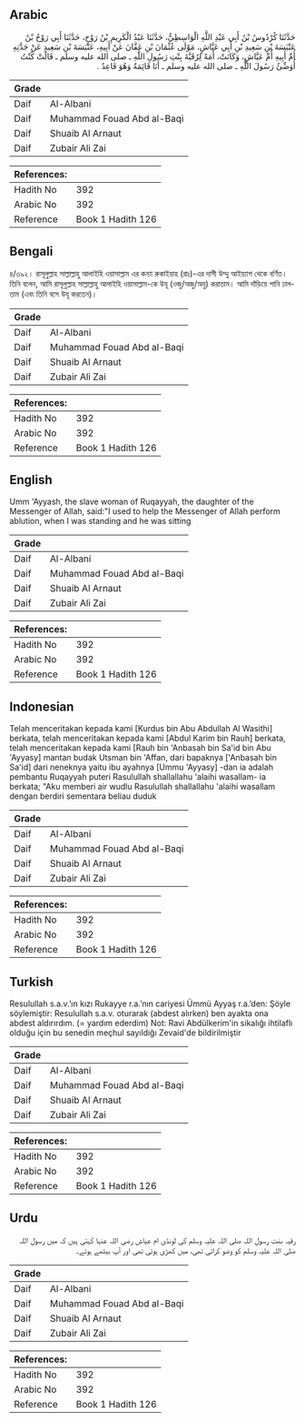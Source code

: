 ## Arabic


<div dir="rtl" lang="ar" style={{fontSize:'larger',backgroundColor:'#f8f9fa',padding:20}}>
حَدَّثَنَا كُرْدُوسُ بْنُ أَبِي عَبْدِ اللَّهِ الْوَاسِطِيُّ، حَدَّثَنَا عَبْدُ الْكَرِيمِ بْنُ رَوْحٍ، حَدَّثَنَا أَبِي رَوْحُ بْنُ عَنْبَسَةَ بْنِ سَعِيدِ بْنِ أَبِي عَيَّاشٍ، مَوْلَى عُثْمَانَ بْنِ عَفَّانَ عَنْ أَبِيهِ، عَنْبَسَةَ بْنِ سَعِيدٍ عَنْ جَدَّتِهِ أُمِّ أَبِيهِ أُمِّ عَيَّاشٍ، وَكَانَتْ، أَمَةً لِرُقَيَّةَ بِنْتِ رَسُولِ اللَّهِ ـ صلى الله عليه وسلم ـ قَالَتْ كُنْتُ أُوَضِّئُ رَسُولَ اللَّهِ ـ صلى الله عليه وسلم ـ أَنَا قَائِمَةٌ وَهُوَ قَاعِدٌ ‏.‏
</div>
<div style={{backgroundColor:'#f8f9fa',padding:20, marginBottom: 10}}><table> <thead> <tr> <th>Grade</th> <th></th> </tr> </thead> <tbody> <tr><td>Daif</td><td>Al-Albani</td></tr><tr><td>Daif</td><td>Muhammad Fouad Abd al-Baqi</td></tr><tr><td>Daif</td><td>Shuaib Al Arnaut</td></tr><tr><td>Daif</td><td>Zubair Ali Zai</td></tr></tbody></table><table> <thead> <tr> <th>References:</th> <th></th> </tr> </thead> <tbody><tr><td>Hadith No</td><td>392</td></tr><tr><td>Arabic No</td><td>392</td></tr><tr><td>Reference</td><td>Book 1 Hadith 126</td></tr></tbody></table></div>

## Bengali


<div dir="ltr" lang="bn" style={{fontSize:'larger',backgroundColor:'#f8f9fa',padding:20}}>
৪/৩৯২। রাসূলুল্লাহ সাল্লাল্লাহু আলাইহি ওয়াসাল্লাম এর কন্যা রুকাইয়াহ (রাঃ)-এর দাসী উম্মু আইয়্যাশ থেকে বর্ণিত। তিনি বলেন, আমি রাসূলুল্লাহ সাল্লাল্লাহু আলাইহি ওয়াসাল্লাম-কে উযূ (ওজু/অজু/অযু) করাতাম। আমি দাঁড়িয়ে পানি ঢালতাম (এবং তিনি বসে উযূ করতেন)।
</div>
<div style={{backgroundColor:'#f8f9fa',padding:20, marginBottom: 10}}><table> <thead> <tr> <th>Grade</th> <th></th> </tr> </thead> <tbody> <tr><td>Daif</td><td>Al-Albani</td></tr><tr><td>Daif</td><td>Muhammad Fouad Abd al-Baqi</td></tr><tr><td>Daif</td><td>Shuaib Al Arnaut</td></tr><tr><td>Daif</td><td>Zubair Ali Zai</td></tr></tbody></table><table> <thead> <tr> <th>References:</th> <th></th> </tr> </thead> <tbody><tr><td>Hadith No</td><td>392</td></tr><tr><td>Arabic No</td><td>392</td></tr><tr><td>Reference</td><td>Book 1 Hadith 126</td></tr></tbody></table></div>

## English


<div dir="ltr" lang="en" style={{fontSize:'larger',backgroundColor:'#f8f9fa',padding:20}}>
Umm 'Ayyash, the slave woman of Ruqayyah, the daughter of the Messenger of Allah, said:"I used to help the Messenger of Allah perform ablution, when I was standing and he was sitting
</div>
<div style={{backgroundColor:'#f8f9fa',padding:20, marginBottom: 10}}><table> <thead> <tr> <th>Grade</th> <th></th> </tr> </thead> <tbody> <tr><td>Daif</td><td>Al-Albani</td></tr><tr><td>Daif</td><td>Muhammad Fouad Abd al-Baqi</td></tr><tr><td>Daif</td><td>Shuaib Al Arnaut</td></tr><tr><td>Daif</td><td>Zubair Ali Zai</td></tr></tbody></table><table> <thead> <tr> <th>References:</th> <th></th> </tr> </thead> <tbody><tr><td>Hadith No</td><td>392</td></tr><tr><td>Arabic No</td><td>392</td></tr><tr><td>Reference</td><td>Book 1 Hadith 126</td></tr></tbody></table></div>

## Indonesian


<div dir="ltr" lang="id" style={{fontSize:'larger',backgroundColor:'#f8f9fa',padding:20}}>
Telah menceritakan kepada kami [Kurdus bin Abu Abdullah Al Wasithi] berkata, telah menceritakan kepada kami [Abdul Karim bin Rauh] berkata, telah menceritakan kepada kami [Rauh bin 'Anbasah bin Sa'id bin Abu 'Ayyasy] mantan budak Utsman bin 'Affan, dari bapaknya ['Anbasah bin Sa'id] dari neneknya yaitu ibu ayahnya [Ummu 'Ayyasy] -dan ia adalah pembantu Ruqayyah puteri Rasulullah shallallahu 'alaihi wasallam- ia berkata; "Aku memberi air wudlu Rasulullah shallallahu 'alaihi wasallam dengan berdiri sementara beliau duduk
</div>
<div style={{backgroundColor:'#f8f9fa',padding:20, marginBottom: 10}}><table> <thead> <tr> <th>Grade</th> <th></th> </tr> </thead> <tbody> <tr><td>Daif</td><td>Al-Albani</td></tr><tr><td>Daif</td><td>Muhammad Fouad Abd al-Baqi</td></tr><tr><td>Daif</td><td>Shuaib Al Arnaut</td></tr><tr><td>Daif</td><td>Zubair Ali Zai</td></tr></tbody></table><table> <thead> <tr> <th>References:</th> <th></th> </tr> </thead> <tbody><tr><td>Hadith No</td><td>392</td></tr><tr><td>Arabic No</td><td>392</td></tr><tr><td>Reference</td><td>Book 1 Hadith 126</td></tr></tbody></table></div>

## Turkish


<div dir="ltr" lang="tr" style={{fontSize:'larger',backgroundColor:'#f8f9fa',padding:20}}>
Resulullah s.a.v.’ın kızı Rukayye r.a.’nın cariyesi Ümmü Ayyaş r.a.’den: Şöyle söylemiştir: Resulullah s.a.v. oturarak (abdest alırken) ben ayakta ona abdest aldırırdım. (= yardım ederdim) Not: Ravi Abdülkerim'in sikalığı ihtilaflı olduğu için bu senedin meçhul sayıldığı Zevaid'de bildirilmiştir
</div>
<div style={{backgroundColor:'#f8f9fa',padding:20, marginBottom: 10}}><table> <thead> <tr> <th>Grade</th> <th></th> </tr> </thead> <tbody> <tr><td>Daif</td><td>Al-Albani</td></tr><tr><td>Daif</td><td>Muhammad Fouad Abd al-Baqi</td></tr><tr><td>Daif</td><td>Shuaib Al Arnaut</td></tr><tr><td>Daif</td><td>Zubair Ali Zai</td></tr></tbody></table><table> <thead> <tr> <th>References:</th> <th></th> </tr> </thead> <tbody><tr><td>Hadith No</td><td>392</td></tr><tr><td>Arabic No</td><td>392</td></tr><tr><td>Reference</td><td>Book 1 Hadith 126</td></tr></tbody></table></div>

## Urdu


<div dir="rtl" lang="ur" style={{fontSize:'larger',backgroundColor:'#f8f9fa',padding:20}}>
رقیہ بنت رسول اللہ صلی اللہ علیہ وسلم کی لونڈی ام عیاش رضی اللہ عنہا کہتی ہیں کہ میں رسول اللہ صلی اللہ علیہ وسلم کو وضو کراتی تھی، میں کھڑی ہوتی تھی اور آپ بیٹھے ہوتے۔
</div>
<div style={{backgroundColor:'#f8f9fa',padding:20, marginBottom: 10}}><table> <thead> <tr> <th>Grade</th> <th></th> </tr> </thead> <tbody> <tr><td>Daif</td><td>Al-Albani</td></tr><tr><td>Daif</td><td>Muhammad Fouad Abd al-Baqi</td></tr><tr><td>Daif</td><td>Shuaib Al Arnaut</td></tr><tr><td>Daif</td><td>Zubair Ali Zai</td></tr></tbody></table><table> <thead> <tr> <th>References:</th> <th></th> </tr> </thead> <tbody><tr><td>Hadith No</td><td>392</td></tr><tr><td>Arabic No</td><td>392</td></tr><tr><td>Reference</td><td>Book 1 Hadith 126</td></tr></tbody></table></div>